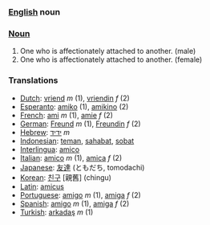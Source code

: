 ===[[English]] noun ===

===[[Noun]]===
#One who is affectionately attached to another. (male)
#One who is affectionately attached to another. (female)

===Translations===
*[[Dutch]]: [[vriend]] ''m'' (1), [[vriendin]] ''f'' (2)
*[[Esperanto]]: [[amiko]] (1), [[amikino]] (2)
*[[French]]: [[ami]] ''m'' (1), [[amie]] ''f'' (2)
*[[German]]: [[Freund]] ''m'' (1), [[Freundin]] ''f'' (2)
*[[Hebrew]]: [[ידיד]] ''m''
*[[Indonesian]]: [[teman]], [[sahabat]], [[sobat]]
*[[Interlingua]]: [[amico]]
*[[Italian]]: [[amico]] ''m'' (1), [[amica]] ''f'' (2)
*[[Japanese]]: [[友達]] (ともだち, tomodachi)
*[[Korean]]: [[친구]] [親舊] (chingu)
*[[Latin]]: [[amicus]]
*[[Portuguese]]: [[amigo]] ''m'' (1), [[amiga]] ''f'' (2)
*[[Spanish]]: [[amigo]] ''m'' (1), [[amiga]] ''f'' (2)
*[[Turkish]]: [[arkadaş]] ''m'' (1)